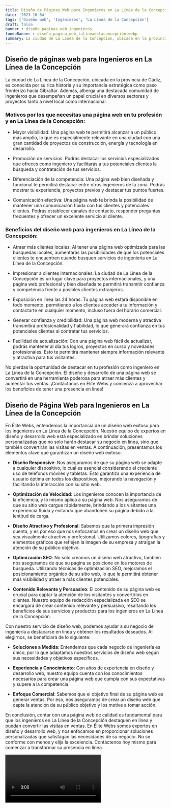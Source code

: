 ```yaml
---
title: Diseño de Páginas Web para Ingenieros en La Línea de la Concepción
date: '2023-10-04'
tags: ['Diseño web', 'Ingenieros', 'La Línea de la Concepción']
draft: false
banner : diseño_paginas_web_ingenieros
fondoBanner : diseño_pagina_web_lalíneadelaconcepción.webp
summary: La ciudad de La Línea de la Concepción, ubicada en la provincia de Cádiz, es conocida por su rica historia y su importancia estratégica como paso fronterizo hacia Gibraltar. Además, alberga una destacada comunidad de ingenieros que desempeñan un papel crucial en diversos sectores y proyectos tanto a nivel local como internacional.
---
```


## Diseño de páginas web para Ingenieros en La Línea de la Concepción

La ciudad de La Línea de la Concepción, ubicada en la provincia de Cádiz, es conocida por su rica historia y su importancia estratégica como paso fronterizo hacia Gibraltar. Además, alberga una destacada comunidad de ingenieros que desempeñan un papel crucial en diversos sectores y proyectos tanto a nivel local como internacional.

### Motivos por los que necesitas una página web en tu profesión y en La Línea de la Concepción:

- Mayor visibilidad: Una página web te permitirá alcanzar a un público más amplio, lo que es especialmente relevante en una ciudad con una gran cantidad de proyectos de construcción, energía y tecnología en desarrollo.

- Promoción de servicios: Podrás destacar los servicios especializados que ofreces como ingeniero y facilitarás a tus potenciales clientes la búsqueda y contratación de tus servicios. 

- Diferenciación de la competencia: Una página web bien diseñada y funcional te permitirá destacar entre otros ingenieros de la zona. Podrás mostrar tu experiencia, proyectos previos y destacar tus puntos fuertes.

- Comunicación efectiva: Una página web te brinda la posibilidad de mantener una comunicación fluida con tus clientes y potenciales clientes. Podrás establecer canales de contacto, responder preguntas frecuentes y ofrecer un excelente servicio al cliente.

### Beneficios del diseño web para ingenieros en La Línea de la Concepción:

- Atraer más clientes locales: Al tener una página web optimizada para las búsquedas locales, aumentarás las posibilidades de que los potenciales clientes te encuentren cuando busquen servicios de ingeniería en La Línea de la Concepción.

- Impresionar a clientes internacionales: La ciudad de La Línea de la Concepción es un lugar clave para proyectos internacionales, y una página web profesional y bien diseñada te permitirá transmitir confianza y competencia frente a posibles clientes extranjeros.

- Exposición en línea las 24 horas: Tu página web estará disponible en todo momento, permitiendo a los clientes acceder a tu información y contactarte en cualquier momento, incluso fuera del horario comercial.

- Generar confianza y credibilidad: Una página web moderna y atractiva transmitirá profesionalidad y fiabilidad, lo que generará confianza en tus potenciales clientes al contratar tus servicios.

- Facilidad de actualización: Con una página web fácil de actualizar, podrás mantener al día tus logros, proyectos en curso y novedades profesionales. Esto te permitirá mantener siempre información relevante y atractiva para tus visitantes.

No pierdas la oportunidad de destacar en tu profesión como ingeniero en La Línea de la Concepción. El diseño y desarrollo de una página web se convertirá en una herramienta poderosa para atraer más clientes y aumentar tus ventas. ¡Contáctanos en Élite Webs y comienza a aprovechar los beneficios de tener una presencia en línea!

<GifSeo />

<Cta />

## Diseño de Página Web para Ingenieros en La Línea de la Concepción

En Élite Webs, entendemos la importancia de un diseño web exitoso para los ingenieros en La Línea de la Concepción. Nuestro equipo de expertos en diseño y desarrollo web está especializado en brindar soluciones personalizadas que no solo harán destacar su negocio en línea, sino que también convertirán las visitas en ventas. A continuación, presentamos los elementos clave que garantizan un diseño web exitoso:

- **Diseño Responsive**: Nos aseguramos de que su página web se adapte a cualquier dispositivo, lo cual es esencial considerando el creciente uso de teléfonos móviles y tabletas. Esto garantiza una experiencia de usuario óptima en todos los dispositivos, mejorando la navegación y facilitando la interacción con su sitio web.

- **Optimización de Velocidad**: Los ingenieros conocen la importancia de la eficiencia, y lo mismo aplica a su página web. Nos aseguramos de que su sitio web cargue rápidamente, brindando a los visitantes una experiencia fluida y evitando que abandonen su página debido a la lentitud de carga.

- **Diseño Atractivo y Profesional**: Sabemos que la primera impresión cuenta, y es por eso que nos enfocamos en crear un diseño web que sea visualmente atractivo y profesional. Utilizamos colores, tipografías y elementos gráficos que reflejen la imagen de su empresa y atraigan la atención de su público objetivo.

- **Optimización SEO**: No solo creamos un diseño web atractivo, también nos aseguramos de que su página se posicione en los motores de búsqueda. Utilizando técnicas de optimización SEO, mejoramos el posicionamiento orgánico de su sitio web, lo que le permitirá obtener más visibilidad y atraer a más clientes potenciales.

- **Contenido Relevante y Persuasivo**: El contenido de su página web es crucial para captar la atención de los visitantes y convertirlos en clientes. Nuestro equipo de redacción especializada en SEO se encargará de crear contenido relevante y persuasivo, resaltando los beneficios de sus servicios y productos para los ingenieros en La Línea de la Concepción.

Con nuestro servicio de diseño web, podemos ayudar a su negocio de ingeniería a destacarse en línea y obtener los resultados deseados. Al elegirnos, se beneficiará de lo siguiente:

- **Soluciones a Medida**: Entendemos que cada negocio de ingeniería es único, por lo que adaptamos nuestros servicios de diseño web según sus necesidades y objetivos específicos.

- **Experiencia y Conocimiento**: Con años de experiencia en diseño y desarrollo web, nuestro equipo cuenta con los conocimientos necesarios para crear una página web que cumpla con sus expectativas y supere a la competencia.

- **Enfoque Comercial**: Sabemos que el objetivo final de su página web es generar ventas. Por eso, nos aseguramos de crear un diseño web que capte la atención de su público objetivo y los motive a tomar acción.

En conclusión, contar con una página web de calidad es fundamental para que los ingenieros en La Línea de la Concepción destaquen en línea y puedan convertir las visitas en ventas. En Élite Webs somos expertos en diseño y desarrollo web, y nos enfocamos en proporcionar soluciones personalizadas que satisfagan las necesidades de su negocio. No se conforme con menos y elija la excelencia. Contáctenos hoy mismo para comenzar a transformar su presencia en línea.

<Video />

<CtaBot job='Ingenieros' city='La Línea de la Concepción'/>

<Gmaps query='La Línea de la Concepción+españa+maps' />